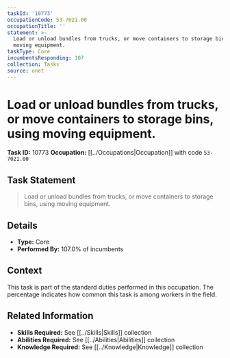 ```yaml
---
taskId: '10773'
occupationCode: 53-7021.00
occupationTitle: ''
statement: >-
  Load or unload bundles from trucks, or move containers to storage bins, using
  moving equipment.
taskType: Core
incumbentsResponding: 107
collection: Tasks
source: onet
---
```

# Load or unload bundles from trucks, or move containers to storage bins, using moving equipment.

**Task ID:** 10773
**Occupation:** [[../Occupations|Occupation]] with code `53-7021.00`

## Task Statement

> Load or unload bundles from trucks, or move containers to storage bins, using moving equipment.

## Details

- **Type:** Core
- **Performed By:** 107.0% of incumbents

## Context

This task is part of the standard duties performed in this occupation. The percentage indicates how common this task is among workers in the field.

## Related Information

- **Skills Required:** See [[../Skills|Skills]] collection
- **Abilities Required:** See [[../Abilities|Abilities]] collection
- **Knowledge Required:** See [[../Knowledge|Knowledge]] collection
